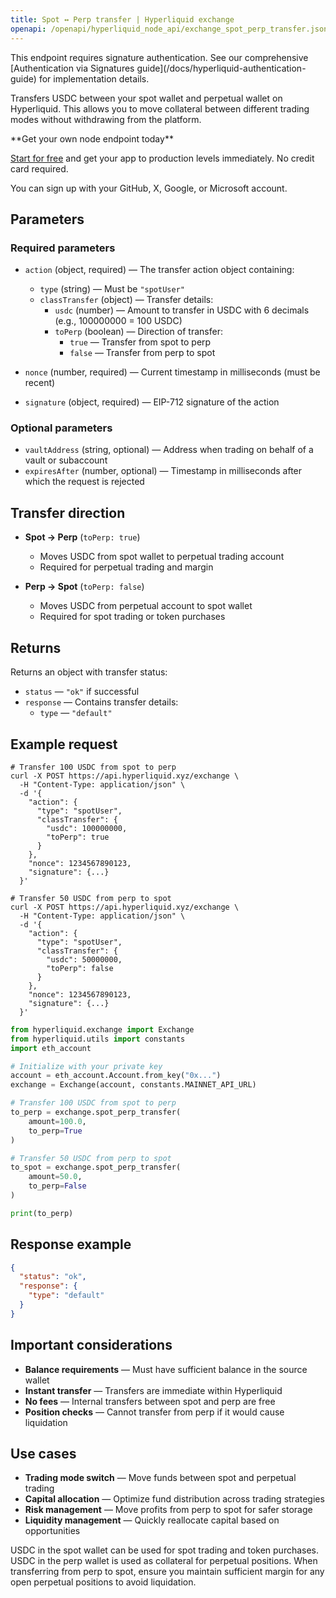 ---
title: Spot ↔ Perp transfer | Hyperliquid exchange
openapi: /openapi/hyperliquid_node_api/exchange_spot_perp_transfer.json post /exchange
---

<Note>
This endpoint requires signature authentication. See our comprehensive [Authentication via Signatures guide](/docs/hyperliquid-authentication-guide) for implementation details.
</Note>

Transfers USDC between your spot wallet and perpetual wallet on Hyperliquid. This allows you to move collateral between different trading modes without withdrawing from the platform.

<Check>
**Get your own node endpoint today**

[Start for free](https://console.chainstack.com/) and get your app to production levels immediately. No credit card required.

You can sign up with your GitHub, X, Google, or Microsoft account.
</Check>

## Parameters

### Required parameters

* `action` (object, required) — The transfer action object containing:
  * `type` (string) — Must be `"spotUser"`
  * `classTransfer` (object) — Transfer details:
    * `usdc` (number) — Amount to transfer in USDC with 6 decimals (e.g., 100000000 = 100 USDC)
    * `toPerp` (boolean) — Direction of transfer:
      * `true` — Transfer from spot to perp
      * `false` — Transfer from perp to spot

* `nonce` (number, required) — Current timestamp in milliseconds (must be recent)
* `signature` (object, required) — EIP-712 signature of the action

### Optional parameters

* `vaultAddress` (string, optional) — Address when trading on behalf of a vault or subaccount
* `expiresAfter` (number, optional) — Timestamp in milliseconds after which the request is rejected

## Transfer direction

* **Spot → Perp** (`toPerp: true`)
  * Moves USDC from spot wallet to perpetual trading account
  * Required for perpetual trading and margin

* **Perp → Spot** (`toPerp: false`)
  * Moves USDC from perpetual account to spot wallet
  * Required for spot trading or token purchases

## Returns

Returns an object with transfer status:

* `status` — `"ok"` if successful
* `response` — Contains transfer details:
  * `type` — `"default"`

## Example request

<CodeGroup>

```shell cURL
# Transfer 100 USDC from spot to perp
curl -X POST https://api.hyperliquid.xyz/exchange \
  -H "Content-Type: application/json" \
  -d '{
    "action": {
      "type": "spotUser",
      "classTransfer": {
        "usdc": 100000000,
        "toPerp": true
      }
    },
    "nonce": 1234567890123,
    "signature": {...}
  }'

# Transfer 50 USDC from perp to spot
curl -X POST https://api.hyperliquid.xyz/exchange \
  -H "Content-Type: application/json" \
  -d '{
    "action": {
      "type": "spotUser",
      "classTransfer": {
        "usdc": 50000000,
        "toPerp": false
      }
    },
    "nonce": 1234567890123,
    "signature": {...}
  }'
```

```python Python
from hyperliquid.exchange import Exchange
from hyperliquid.utils import constants
import eth_account

# Initialize with your private key
account = eth_account.Account.from_key("0x...")
exchange = Exchange(account, constants.MAINNET_API_URL)

# Transfer 100 USDC from spot to perp
to_perp = exchange.spot_perp_transfer(
    amount=100.0,
    to_perp=True
)

# Transfer 50 USDC from perp to spot
to_spot = exchange.spot_perp_transfer(
    amount=50.0,
    to_perp=False
)

print(to_perp)
```

</CodeGroup>

## Response example

```json
{
  "status": "ok",
  "response": {
    "type": "default"
  }
}
```

## Important considerations

* **Balance requirements** — Must have sufficient balance in the source wallet
* **Instant transfer** — Transfers are immediate within Hyperliquid
* **No fees** — Internal transfers between spot and perp are free
* **Position checks** — Cannot transfer from perp if it would cause liquidation

## Use cases

* **Trading mode switch** — Move funds between spot and perpetual trading
* **Capital allocation** — Optimize fund distribution across trading strategies
* **Risk management** — Move profits from perp to spot for safer storage
* **Liquidity management** — Quickly reallocate capital based on opportunities

<Note>
USDC in the spot wallet can be used for spot trading and token purchases. USDC in the perp wallet is used as collateral for perpetual positions.
</Note>

<Warning>
When transferring from perp to spot, ensure you maintain sufficient margin for any open perpetual positions to avoid liquidation.
</Warning>